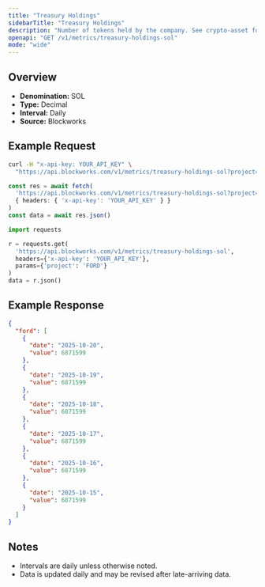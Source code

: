 ```yaml
---
title: "Treasury Holdings"
sidebarTitle: "Treasury Holdings"
description: "Number of tokens held by the company. See crypto-asset for asset indicator"
openapi: "GET /v1/metrics/treasury-holdings-sol"
mode: "wide"
---
```


## Overview

- **Denomination:** SOL
- **Type:** Decimal
- **Interval:** Daily
- **Source:** Blockworks

## Example Request

<CodeGroup>

```bash cURL
curl -H "x-api-key: YOUR_API_KEY" \
  "https://api.blockworks.com/v1/metrics/treasury-holdings-sol?project=FORD"
```

```typescript TypeScript
const res = await fetch(
  'https://api.blockworks.com/v1/metrics/treasury-holdings-sol?project=FORD',
  { headers: { 'x-api-key': 'YOUR_API_KEY' } }
)
const data = await res.json()
```

```python Python
import requests

r = requests.get(
  'https://api.blockworks.com/v1/metrics/treasury-holdings-sol',
  headers={'x-api-key': 'YOUR_API_KEY'},
  params={'project': 'FORD'}
)
data = r.json()
```

</CodeGroup>

## Example Response

```json
{
  "ford": [
    {
      "date": "2025-10-20",
      "value": 6871599
    },
    {
      "date": "2025-10-19",
      "value": 6871599
    },
    {
      "date": "2025-10-18",
      "value": 6871599
    },
    {
      "date": "2025-10-17",
      "value": 6871599
    },
    {
      "date": "2025-10-16",
      "value": 6871599
    },
    {
      "date": "2025-10-15",
      "value": 6871599
    }
  ]
}
```

## Notes
- Intervals are daily unless otherwise noted.
- Data is updated daily and may be revised after late-arriving data.